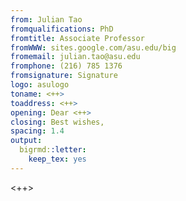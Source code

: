 ```yaml
---
from: Julian Tao
fromqualifications: PhD
fromtitle: Associate Professor
fromWWW: sites.google.com/asu.edu/big
fromemail: julian.tao@asu.edu
fromphone: (216) 785 1376
fromsignature: Signature
logo: asulogo
toname: <++>
toaddress: <++>
opening: Dear <++>
closing: Best wishes,
spacing: 1.4
output:
  bigrmd::letter:
    keep_tex: yes
---
```


<++>
